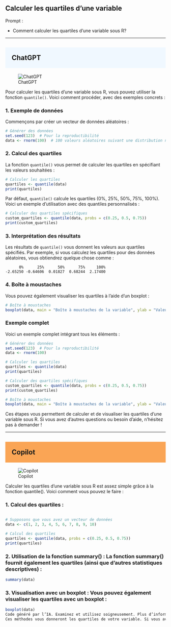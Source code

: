 ## Calculer les quartiles d'une variable

::: {.callout-note appearance="simple"}
Prompt : 

* Comment calculer les quartiles d'une variable sous R?


:::

----

## ChatGPT {style="background-color: #f0f8ff; padding: 20px;"}
![ChatGPT](../img/ChatGPT.PNG)

Pour calculer les quartiles d'une variable sous R, vous pouvez utiliser la fonction `quantile()`. Voici comment procéder, avec des exemples concrets :

### 1. Exemple de données

Commençons par créer un vecteur de données aléatoires :

```r
# Générer des données
set.seed(123)  # Pour la reproductibilité
data <- rnorm(100)  # 100 valeurs aléatoires suivant une distribution normale
```

### 2. Calcul des quartiles

La fonction `quantile()` vous permet de calculer les quartiles en spécifiant les valeurs souhaitées :

```r
# Calculer les quartiles
quartiles <- quantile(data)
print(quartiles)
```

Par défaut, `quantile()` calcule les quartiles (0%, 25%, 50%, 75%, 100%). Voici un exemple d'utilisation avec des quantiles personnalisés :

```r
# Calculer des quartiles spécifiques
custom_quartiles <- quantile(data, probs = c(0.25, 0.5, 0.75))
print(custom_quartiles)
```

### 3. Interprétation des résultats

Les résultats de `quantile()` vous donnent les valeurs aux quartiles spécifiés. Par exemple, si vous calculez les quartiles pour des données aléatoires, vous obtiendrez quelque chose comme :

```plaintext
      0%      25%      50%      75%     100% 
-2.65250 -0.64606  0.01827  0.68244  2.17400 
```

### 4. Boîte à moustaches

Vous pouvez également visualiser les quartiles à l'aide d'un boxplot :

```r
# Boîte à moustaches
boxplot(data, main = "Boîte à moustaches de la variable", ylab = "Valeurs", col = "lightblue")
```

### Exemple complet

Voici un exemple complet intégrant tous les éléments :

```r
# Générer des données
set.seed(123)  # Pour la reproductibilité
data <- rnorm(100)

# Calculer les quartiles
quartiles <- quantile(data)
print(quartiles)

# Calculer des quartiles spécifiques
custom_quartiles <- quantile(data, probs = c(0.25, 0.5, 0.75))
print(custom_quartiles)

# Boîte à moustaches
boxplot(data, main = "Boîte à moustaches de la variable", ylab = "Valeurs", col = "lightblue")
```

Ces étapes vous permettent de calculer et de visualiser les quartiles d'une variable sous R. Si vous avez d'autres questions ou besoin d'aide, n'hésitez pas à demander !


----

## Copilot {style="background-color: #faa555; padding: 20px;"}
![Copilot](../img/copilot.PNG)


Calculer les quartiles d’une variable sous R est assez simple grâce à la fonction quantile(). Voici comment vous pouvez le faire :

### 1. Calcul des quartiles :

```R

# Supposons que vous avez un vecteur de données
data <- c(1, 2, 3, 4, 5, 6, 7, 8, 9, 10)

# Calcul des quartiles
quartiles <- quantile(data, probs = c(0.25, 0.5, 0.75))
print(quartiles)
```



### 2. Utilisation de la fonction summary() : La fonction summary() fournit également les quartiles (ainsi que d’autres statistiques descriptives) :

```R
summary(data)
```

### 3. Visualisation avec un boxplot : Vous pouvez également visualiser les quartiles avec un boxplot :

```R
boxplot(data)
Code généré par l’IA. Examinez et utilisez soigneusement. Plus d’informations sur la FAQ.
Ces méthodes vous donneront les quartiles de votre variable. Si vous avez un jeu de données spécifique ou un type de variable particulier, faites-le moi savoir pour que je puisse vous fournir des instructions plus détaillées!
```




